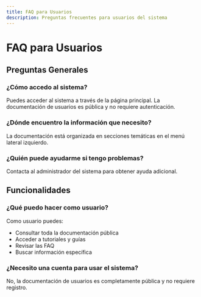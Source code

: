 ```yaml
---
title: FAQ para Usuarios
description: Preguntas frecuentes para usuarios del sistema
---
```



# FAQ para Usuarios

## Preguntas Generales

### ¿Cómo accedo al sistema?

Puedes acceder al sistema a través de la página principal. La documentación de usuarios es pública y no requiere autenticación.

### ¿Dónde encuentro la información que necesito?

La documentación está organizada en secciones temáticas en el menú lateral izquierdo.

### ¿Quién puede ayudarme si tengo problemas?

Contacta al administrador del sistema para obtener ayuda adicional.

## Funcionalidades

### ¿Qué puedo hacer como usuario?

Como usuario puedes:

- Consultar toda la documentación pública
- Acceder a tutoriales y guías
- Revisar las FAQ
- Buscar información específica

### ¿Necesito una cuenta para usar el sistema?

No, la documentación de usuarios es completamente pública y no requiere registro.
